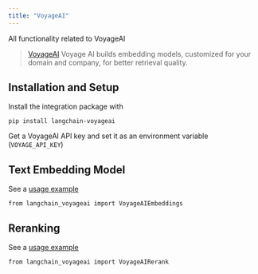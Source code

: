 ```yaml
---
title: "VoyageAI"
---
```


All functionality related to VoyageAI

> [VoyageAI](https://www.voyageai.com/) Voyage AI builds embedding models, customized for your domain and company, for better retrieval quality.

## Installation and Setup

Install the integration package with

```
pip install langchain-voyageai
```

Get a VoyageAI API key and set it as an environment variable (`VOYAGE_API_KEY`)

## Text Embedding Model

See a [usage example](/src/oss/integrations/text_embedding/voyageai)

```
from langchain_voyageai import VoyageAIEmbeddings
```

## Reranking

See a [usage example](/src/oss/integrations/document_transformers/voyageai-reranker)

```
from langchain_voyageai import VoyageAIRerank
```
